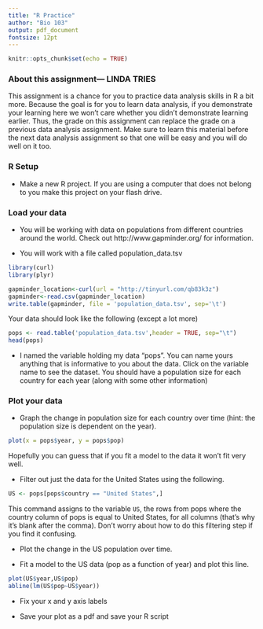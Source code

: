```yaml
---
title: "R Practice"
author: "Bio 103"
output: pdf_document
fontsize: 12pt 
---
```


```r
knitr::opts_chunk$set(echo = TRUE)
```

### About this assignment--- LINDA TRIES

This assignment is a chance for you to practice data analysis skills in R a bit more. Because the goal is for you to learn data analysis, if you demonstrate your learning here we won't care whether you didn't demonstrate learning earlier. Thus, the grade on this assignment can replace the grade on a previous data analysis assignment. Make sure to learn this material before the next data analysis assignment so that one will be easy and you will do well on it too.

### R Setup

* Make a new R project. If you are using a computer that does not belong to you make this project on your flash drive.

### Load your data

* You will be working with data on populations from different countries around the world. Check out http://www.gapminder.org/ for information.

* You will work with a file called population_data.tsv

```r
library(curl)
library(plyr)

gapminder_location<-curl(url = "http://tinyurl.com/qb83k3z")
gapminder<-read.csv(gapminder_location)
write.table(gapminder, file = 'population_data.tsv', sep='\t')
```

Your data should look like the following (except a lot more)
```r
pops <- read.table('population_data.tsv',header = TRUE, sep="\t")
head(pops)
```

* I named the variable holding my data "pops". You can name yours anything that is informative to you about the data. Click on the variable name to see the dataset. You should have a population size for each country for each year (along with some other information)

### Plot your data

* Graph the change in population size for each country over time (hint: the population size is dependent on the year).
```r
plot(x = pops$year, y = pops$pop)
```

Hopefully you can guess that if you fit a model to the data it won't fit very well. 

* Filter out just the data for the United States using the following.

```r
US <- pops[pops$country == "United States",]
```

This command assigns to the variable `US`, the rows from pops where the country column of pops is equal to United States, for all columns (that's why it's blank after the comma). Don't worry about how to do this filtering step if you find it confusing. 

* Plot the change in the US population over time.

* Fit a model to the US data (pop as a function of year) and plot this line.
```r
plot(US$year,US$pop)
abline(lm(US$pop~US$year))
```

* Fix your x and y axis labels

* Save your plot as a pdf and save your R script